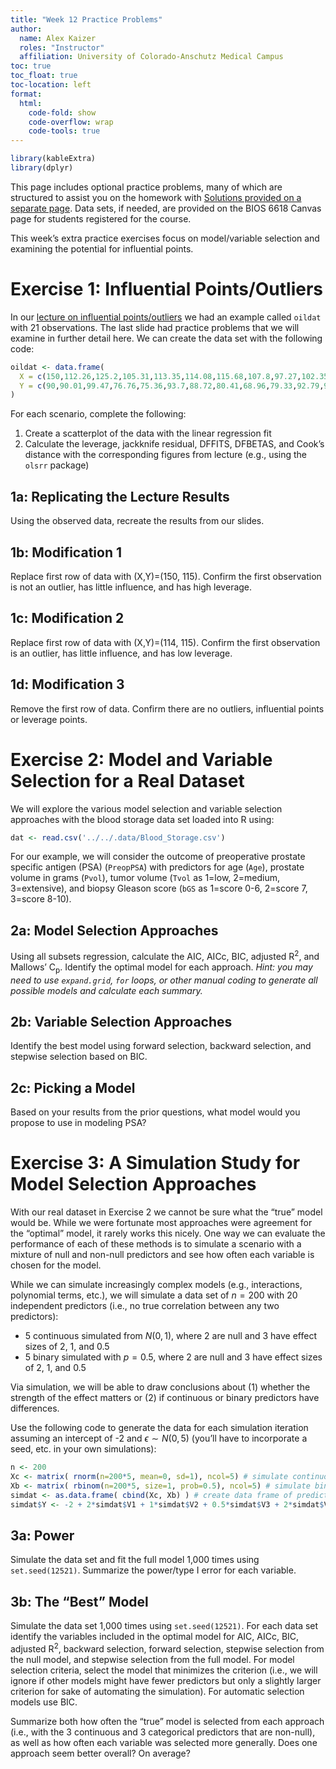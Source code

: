 ```yaml
---
title: "Week 12 Practice Problems"
author: 
  name: Alex Kaizer
  roles: "Instructor"
  affiliation: University of Colorado-Anschutz Medical Campus
toc: true
toc_float: true
toc-location: left
format:
  html:
    code-fold: show
    code-overflow: wrap 
    code-tools: true
---
```


```r
library(kableExtra)
library(dplyr)
```

This page includes optional practice problems, many of which are structured to assist you on the homework with [Solutions provided on a separate page](/labs/prac12s/index.qmd). Data sets, if needed, are provided on the BIOS 6618 Canvas page for students registered for the course.

This week's extra practice exercises focus on model/variable selection and examining the potential for influential points.


# Exercise 1: Influential Points/Outliers

In our [lecture on influential points/outliers](https://www.youtube.com/watch?v=3XUo2b38e6E) we had an example called `oildat` with 21 observations. The last slide had practice problems that we will examine in further detail here. We can create the data set with the following code:

```r
oildat <- data.frame(
  X = c(150,112.26,125.2,105.31,113.35,114.08,115.68,107.8,97.27,102.35,111.44,120.34,98.4,119.52,116.84,106.52,124.16,124.04,130.47,104.86,133.61),
  Y = c(90,90.01,99.47,76.76,75.36,93.7,88.72,80.41,68.96,79.33,92.79,93.98,82.51,88.31,92.95,86.93,92.31,105.15,107.19,88.75,97.54)
)
```

For each scenario, complete the following:

1. Create a scatterplot of the data with the linear regression fit
2. Calculate the leverage, jackknife residual, DFFITS, DFBETAS, and Cook's distance with the corresponding figures from lecture (e.g., using the `olsrr` package)

## 1a: Replicating the Lecture Results

Using the observed data, recreate the results from our slides.

## 1b: Modification 1

Replace first row of data with (X,Y)=(150, 115). Confirm the first observation is not an outlier, has little influence, and has high leverage.


## 1c: Modification 2

Replace first row of data with (X,Y)=(114, 115). Confirm the first observation is an outlier, has little influence, and has low leverage.


## 1d: Modification 3

Remove the first row of data. Confirm there are no outliers, influential points or leverage points.



# Exercise 2: Model and Variable Selection for a Real Dataset

We will explore the various model selection and variable selection approaches with the blood storage data set loaded into R using:

```r
dat <- read.csv('../../.data/Blood_Storage.csv')
```

For our example, we will consider the outcome of preoperative prostate specific antigen (PSA) (`PreopPSA`) with predictors for age (`Age`), prostate volume in grams (`Pvol`), tumor volume (`Tvol` as 1=low, 2=medium, 3=extensive), and biopsy Gleason score (`bGS` as 1=score 0-6, 2=score 7, 3=score 8-10).

## 2a: Model Selection Approaches

Using all subsets regression, calculate the AIC, AICc, BIC, adjusted R^2^, and Mallows' C~p~. Identify the optimal model for each approach. *Hint: you may need to use `expand.grid`, `for` loops, or other manual coding to generate all possible models and calculate each summary.*

## 2b: Variable Selection Approaches

Identify the best model using forward selection, backward selection, and stepwise selection based on BIC.

## 2c: Picking a Model

Based on your results from the prior questions, what model would you propose to use in modeling PSA?



# Exercise 3: A Simulation Study for Model Selection Approaches

With our real dataset in Exercise 2 we cannot be sure what the "true" model would be. While we were fortunate most approaches were agreement for the "optimal" model, it rarely works this nicely. One way we can evaluate the performance of each of these methods is to simulate a scenario with a mixture of null and non-null predictors and see how often each variable is chosen for the model.

While we can simulate increasingly complex models (e.g., interactions, polynomial terms, etc.), we will simulate a data set of $n=200$ with 20 independent predictors (i.e., no true correlation between any two predictors):

* 5 continuous simulated from $N(0,1)$, where 2 are null and 3 have effect sizes of 2, 1, and 0.5
* 5 binary simulated with $p=0.5$, where 2 are null and 3 have effect sizes of 2, 1, and 0.5

Via simulation, we will be able to draw conclusions about (1) whether the strength of the effect matters or (2) if continuous or binary predictors have differences.

Use the following code to generate the data for each simulation iteration assuming an intercept of -2 and $\epsilon \sim N(0,5)$ (you'll have to incorporate a seed, etc. in your own simulations):

```r
n <- 200
Xc <- matrix( rnorm(n=200*5, mean=0, sd=1), ncol=5) # simulate continuous predictors
Xb <- matrix( rbinom(n=200*5, size=1, prob=0.5), ncol=5) # simulate binary predictors
simdat <- as.data.frame( cbind(Xc, Xb) ) # create data frame of predictors to add outcome to
simdat$Y <- -2 + 2*simdat$V1 + 1*simdat$V2 + 0.5*simdat$V3 + 2*simdat$V6 + 1*simdat$V7 + 0.5*simdat$V8 + rnorm(n=n, mean=0, sd=5)
```

## 3a: Power

Simulate the data set and fit the full model 1,000 times using `set.seed(12521)`. Summarize the power/type I error for each variable.

## 3b: The "Best" Model

Simulate the data set 1,000 times using `set.seed(12521)`. For each data set identify the variables included in the optimal model for AIC, AICc, BIC, adjusted R^2^, backward selection, forward selection, stepwise selection from the null model, and stepwise selection from the full model. For model selection criteria, select the model that minimizes the criterion (i.e., we will ignore if other models might have fewer predictors but only a slightly larger criterion for sake of automating the simulation). For automatic selection models use BIC.

Summarize both how often the "true" model is selected from each approach (i.e., with the 3 continuous and 3 categorical predictors that are non-null), as well as how often each variable was selected more generally. Does one approach seem better overall? On average? 


